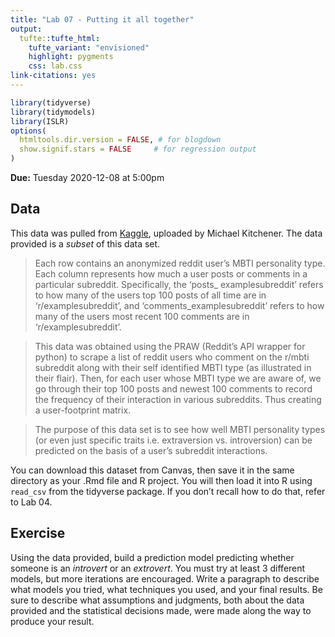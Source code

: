 ```yaml
---
title: "Lab 07 - Putting it all together"
output: 
  tufte::tufte_html:
    tufte_variant: "envisioned"
    highlight: pygments
    css: lab.css
link-citations: yes
---
```


```r
library(tidyverse)
library(tidymodels)
library(ISLR)
options(
  htmltools.dir.version = FALSE, # for blogdown
  show.signif.stars = FALSE     # for regression output
)
```

**Due:** Tuesday 2020-12-08 at 5:00pm

## Data

This data was pulled from [Kaggle](https://www.kaggle.com/michaelkitchener/mbti-type-and-digital-footprints-for-reddit-users), uploaded by Michael Kitchener. The data provided is a _subset_ of this data set.

> Each row contains an anonymized reddit user's MBTI personality type. Each column represents how much a user posts or comments in a particular subreddit. Specifically, the 'posts_ examplesubreddit' refers to how many of the users top 100 posts of all time are in 'r/examplesubreddit', and 'comments_examplesubreddit' refers to how many of the users most recent 100 comments are in 'r/examplesubreddit'.

> This data was obtained using the PRAW (Reddit's API wrapper for python) to scrape a list of reddit users who comment on the r/mbti subreddit along with their self identified MBTI type (as illustrated in their flair). Then, for each user whose MBTI type we are aware of, we go through their top 100 posts and newest 100 comments to record the frequency of their interaction in various subreddits. Thus creating a user-footprint matrix.

> The purpose of this data set is to see how well MBTI personality types (or even just specific traits i.e. extraversion vs. introversion) can be predicted on the basis of a user's subreddit interactions.

You can download this dataset from Canvas, then save it in the same directory as your .Rmd file and R project. You will then load it into R using `read_csv` from the tidyverse package. If you don't recall how to do that, refer to Lab 04.

## Exercise

Using the data provided, build a prediction model predicting whether someone is an _introvert_ or an _extrovert_. You must try at least 3 different models, but more iterations are encouraged. Write a paragraph to describe what models you tried, what techniques you used, and your final results. Be sure to describe what assumptions and judgments, both about the data provided and the statistical decisions made, were made along the way to produce your result.
